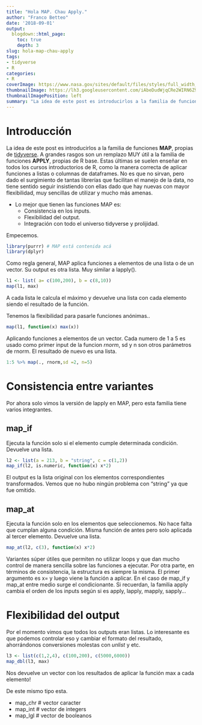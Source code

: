 ---
title: "Hola MAP. Chau Apply."
author: "Franco Betteo"
date: '2018-09-01'
output:
  blogdown::html_page:
    toc: true
    depth: 3
slug: hola-map-chau-apply
tags:
- tidyverse
- R
categories:
- R
coverImage: https://www.nasa.gov/sites/default/files/styles/full_width_feature/public/images/649694main_pia15417-43_full.jpg
thumbnailImage: https://lh3.googleusercontent.com/iAbeDudWjqCRe2WIRN6Z9UQFLtGfEXSCevQjT8p13BBYx5eXYw7ThHbsXL-gdE_VnUjZ5QjeLcN4mETILw=w191-h220
thumbnailImagePosition: left
summary: "La idea de este post es introducirlos a la familia de funciones **MAP**, propias de [tidyverse](https://www.tidyverse.org/)."
---

# Introducción

La idea de este post es introducirlos a la familia de funciones **MAP**, propias de [tidyverse](https://www.tidyverse.org/).
A grandes rasgos son un remplazo MUY útil a la familia de funciones **APPLY**, propias de R base. Estas últimas se suelen enseñar en todos los cursos introductorios de R, como la manera correcta de aplicar funciones a listas o columnas de dataframes. 
No es que no sirvan, pero dado el surgimiento de tantas librerías que facilitan el manejo de la data, no tiene sentido seguir insistiendo con ellas dado que hay nuevas con mayor flexibilidad, muy sencillas de utilizar y mucho más amenas.

* Lo mejor que tienen las funciones MAP es:
    + Consistencia en los inputs.
    + Flexibilidad del output.
    + Integración con todo el universo tidyverse y prolijidad.

Empecemos.

```{r message=FALSE}
library(purrr) # MAP está contenida acá
library(dplyr)
```

Como regla general, MAP aplica funciones a elementos de una lista o de un vector.
Su output es otra lista. Muy similar a lapply().

```{r}
l1 <- list( a= c(100,200), b = c(8,10))
map(l1, max)
```
A cada lista le calcula el máximo y devuelve una lista con cada elemento siendo el resultado de la función.


Tenemos la flexibilidad para pasarle funciones anónimas..

```{r}
map(l1, function(x) max(x))
```

Aplicando funciones a elementos de un vector.
Cada numero de 1 a 5 es usado como primer input de la funcion *rnorm*, sd y n son otros parámetros de rnorm.
El resultado de nuevo es una lista.
```{r}
1:5 %>% map(., rnorm,sd =2, n=5)
```

  
# Consistencia entre variantes

Por ahora solo vimos la versión de lapply en MAP, pero esta familia tiene varios integrantes.

## map_if

Ejecuta la función solo si el elemento cumple determinada condición.
Devuelve una lista.

```{r}
l2 <- list(a = 213, b = "string", c = c(1,2))
map_if(l2, is.numeric, function(x) x*2)
```
El output es la lista original con los elementos correspondientes transformados. Vemos que no hubo ningún problema con
"string" ya que fue omitido.


## map_at

Ejecuta la función solo en los elementos que seleccionemos. No hace falta que cumplan alguna condición.
Misma función de antes pero solo aplicada al tercer elemento. Devuelve una lista.

```{r}
map_at(l2, c(3), function(x) x*2)
```

Variantes súper útiles que permiten no utilizar loops y que dan mucho control de manera sencilla sobre las funciones a ejecutar. Por otra parte, en términos de consistencia, la estructura es siempre la misma. El primer argumento es x= y luego viene la función a aplicar. En el caso de map_if y map_at entre medio surge el condicionante.
Si recuerdan, la familia apply cambia el orden de los inputs según si es apply, lapply, mapply, sapply...

# Flexibilidad del output

Por el momento vimos que todos los outputs eran listas. Lo interesante es que podemos controlar eso y cambiar el formato del resultado, ahorrándonos conversiones molestas con *unlist* y etc.

```{r}
l3 <- list(c(1,2,4), c(100,200), c(5000,6000))
map_dbl(l3, max)
```

Nos devuelve un vector con los resultados de aplicar la función max a cada elemento!

De este mismo tipo esta.

* map_chr # vector caracter
* map_int # vector de integers
* map_lgl # vector de booleanos






